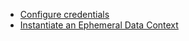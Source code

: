 <!--

---Import---
<DataContexts />

---Header---
## Data Contexts
-->

- [Configure credentials](../../../guides/setup/configuring_data_contexts/how_to_configure_credentials.md)
- [Instantiate an Ephemeral Data Context](/guides/setup/configuring_data_contexts/instantiating_data_contexts/instantiate_data_context.md)
